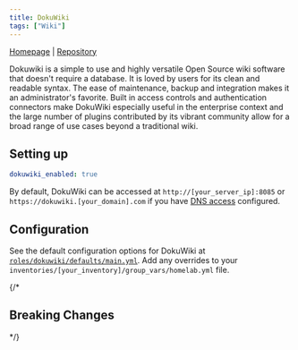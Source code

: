 ```yaml
---
title: DokuWiki
tags: ["Wiki"]
---
```



[Homepage](https://www.dokuwiki.org/) |
[Repository](https://github.com/linuxserver/docker-dokuwiki)

<Tags tags={frontmatter.tags} />

Dokuwiki⁠ is a simple to use and highly versatile Open Source wiki software that doesn't require a database. It is loved by users for its clean and readable syntax. The ease of maintenance, backup and integration makes it an administrator's favorite. Built in access controls and authentication connectors make DokuWiki especially useful in the enterprise context and the large number of plugins contributed by its vibrant community allow for a broad range of use cases beyond a traditional wiki.
## Setting up

```yaml title="inventories/homelab/group_vars/homelab.yml"
dokuwiki_enabled: true
```

By default, DokuWiki can be accessed at `http://[your_server_ip]:8085` or `https://dokuwiki.[your_domain].com` if you have [DNS access](../guides/dns-access) configured.

## Configuration

See the default configuration options for DokuWiki at [`roles/dokuwiki/defaults/main.yml`](https://github.com/Dylancyclone/ansible-homelab-orchestration/blob/main/roles/dokuwiki/defaults/main.yml).
Add any overrides to your `inventories/[your_inventory]/group_vars/homelab.yml` file.

{/* 

## Breaking Changes

*/}